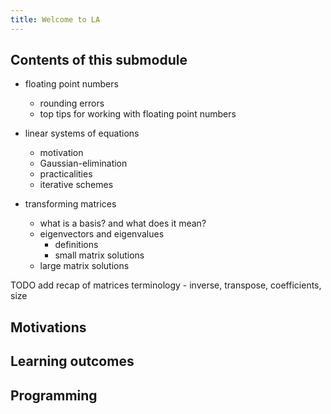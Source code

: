 ```yaml
---
title: Welcome to LA
---
```


## Contents of this submodule

- floating point numbers

  - rounding errors
  - top tips for working with floating point numbers
  
- linear systems of equations

    - motivation
    - Gaussian-elimination
    - practicalities
    - iterative schemes

- transforming matrices

    - what is a basis? and what does it mean?
    - eigenvectors and eigenvalues
      - definitions
      - small matrix solutions
    - large matrix solutions
    
TODO add recap of matrices terminology - inverse, transpose, coefficients, size

## Motivations

## Learning outcomes

## Programming



